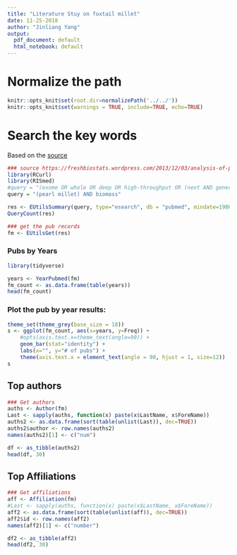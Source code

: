 ```yaml
---
title: "Literature Stuy on foxtail millet"
date: 11-25-2018
author: "Jinliang Yang"
output:
  pdf_document: default
  html_notebook: default
---
```


# Normalize the path


```r
knitr::opts_knit$set(root.dir=normalizePath('../../'))
knitr::opts_knit$set(warnings = TRUE, include=TRUE, echo=TRUE)
```

# Search the key words

Based on the [source](https://freshbiostats.wordpress.com/2013/12/03/analysis-of-pubmed-search-results-using-r/)

```r
### source https://freshbiostats.wordpress.com/2013/12/03/analysis-of-pubmed-search-results-using-r/
library(RCurl)
library(RISmed)
#query = "(exome OR whole OR deep OR high-throughput OR (next AND generation) OR (massively AND parallel)) AND sequencing"
query = "(pearl millet) AND biomass"

res <- EUtilsSummary(query, type="esearch", db = "pubmed", mindate=1980, maxdate=2018, retmax=30000)
QueryCount(res)

### get the pub records
fm <- EUtilsGet(res)
```

### Pubs by Years
```r
library(tidyverse)

years <- YearPubmed(fm)
fm_count <- as.data.frame(table(years))
head(fm_count)
```
### Plot the pub by year results:
```r
theme_set(theme_grey(base_size = 18)) 
s <- ggplot(fm_count, aes(x=years, y=Freq)) + 
    #opts(axis.text.x=theme_text(angle=90)) +
    geom_bar(stat="identity") +
    labs(x="", y="# of pubs") +
    theme(axis.text.x = element_text(angle = 90, hjust = 1, size=12))
s
```


## Top authors
```r
### Get authors
auths <- Author(fm)
Last <- sapply(auths, function(x) paste(x$LastName, x$ForeName))
auths2 <- as.data.frame(sort(table(unlist(Last)), dec=TRUE))
auths2$author <- row.names(auths2)
names(auths2)[1] <- c("num")

df <- as_tibble(auths2)
head(df, 30)
```

## Top Affiliations

```r
### Get affiliations
aff <- Affiliation(fm)
#Last <- sapply(auths, function(x) paste(x$LastName, x$ForeName))
aff2 <- as.data.frame(sort(table(unlist(aff)), dec=TRUE))
aff2$id <- row.names(aff2)
names(aff2)[1] <- c("number")

df2 <- as_tibble(aff2)
head(df2, 30)
```



